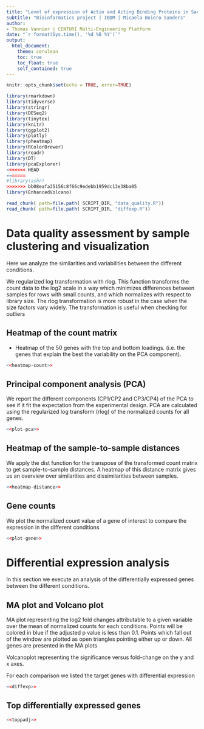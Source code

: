 ```yaml
---
title: "Level of expression of Actin and Acting Binding Proteins in Saccharomyces cerevisiae cells"
subtitle: "Bioinformatics project | IBDM | Micaela Boiero Sanders"
author:
- Thomas Vannier | CENTURI Multi-Engineering Platform
date: "`r format(Sys.time(), '%d %B %Y')`"
output:
  html_document: 
    theme: cerulean
    toc: true
    toc_float: true
    self_contained: true
---
```


```r
knitr::opts_chunk$set(echo = TRUE, error=TRUE)
```

```r
library(rmarkdown)
library(tidyverse)
library(stringr)
library(DESeq2)
library(tinytex)
library(knitr)
library(ggplot2)
library(plotly)
library(pheatmap)
library(RColorBrewer)
library(readr)
library(DT)
library(pcaExplorer)
<<<<<<< HEAD
=======
#library(ashr)
>>>>>>> bb08eafa35156c8f66c9edebb1959dc13e38ba05
library(EnhancedVolcano)
```

[//]: # "Load the various chunks in the various files"
```r
read_chunk( path=file.path( SCRIPT_DIR, "data_quality.R"))
read_chunk( path=file.path( SCRIPT_DIR, "diffexp.R"))
```
# Data quality assessment by sample clustering and visualization

Here we analyze the similarities and variabilities between the different conditions.

We regularized log transformation with rlog.
This function transforms the count data to the log2 scale in a way which minimizes
differences between samples for rows with small counts, and which normalizes with 
respect to library size. The rlog transformation is more robust in the case
when the size factors vary widely. The transformation is useful when checking for outliers 

## Heatmap of the count matrix

- Heatmap of the 50 genes with the top and bottom loadings.
(i.e. the genes that explain the best the variability on the PCA component).

```r
<<heatmap-count>>
```

## Principal component analysis (PCA)

We report the different components (CP1/CP2 and CP3/CP4) of the PCA
to see if it fit the expectation from the experimental design.
PCA are calculated using the regularized log transform (rlog) of 
the normalized counts for all genes.

```r
<<plot-pca>>
```

## Heatmap of the sample-to-sample distances

We apply the dist function for the transpose of the transformed count matrix to get sample-to-sample distances.
A heatmap of this distance matrix gives us an overview over similarities and dissimilarities between samples. 

```r
<<heatmap-distance>>
```

## Gene counts

We plot the normalized count value of a gene of interest to compare the expression in the different conditions

```r
<<plot-gene>>
```

# Differential expression analysis

In this section we execute an analysis of the differentially expressed genes 
between the different conditions.

## MA plot and Volcano plot

MA plot representing the log2 fold changes attributable to a given variable over
the mean of normalized counts for each conditions. 
Points will be colored in blue if the adjusted p value is less than 0.1.
Points which fall out of the window are plotted as open triangles pointing 
either up or down. All genes are presented in the MA plots

Volcanoplot representing the significance versus fold-change on the y and x axes.

For each comparison we listed the target genes with differential expression 

```r
<<diffexp>>
```

## Top differentially expressed genes

```r
<<toppadj>>
```

